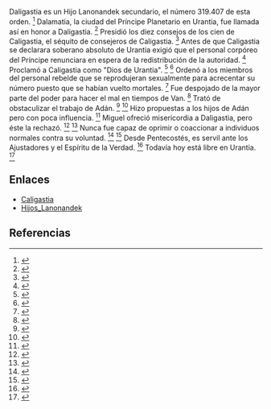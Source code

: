Daligastia es un Hijo Lanonandek secundario, el número 319.407 de esta orden. <ref>{{lib|LU|66|2|2}}</ref> Dalamatia, la ciudad del Príncipe Planetario en Urantia, fue llamada así en honor a Daligastia. <ref>{{lib|LU|66|3|3}}</ref> Presidió los diez consejos de los cien de Caligastia, el séquito de consejeros de Caligastia. <ref>{{lib|LU|66|5|1}}</ref> Antes de que Caligastia se declarara soberano absoluto de Urantia exigió que el personal corpóreo del Príncipe renunciara en espera de la redistribución de la autoridad. <ref>{{lib|LU|67|2|1}}</ref> Proclamó a Caligastia como "Dios de Urantia". <ref>{{lib|LU|53|8|5}}</ref> <ref>{{lib|LU|67|2|4}}</ref> Ordenó a los miembros del personal rebelde que se reprodujeran sexualmente para acrecentar su número puesto que se habían vuelto mortales. <ref>{{lib|LU|67|4|2}}</ref> Fue despojado de la mayor parte del poder para hacer el mal en tiempos de Van. <ref>{{lib|LU|73|2|5}}</ref> Trató de obstaculizar el trabajo de Adán. <ref>{{lib|LU|73|2|5}}</ref> <ref>{{lib|LU|74|5|5}}</ref> Hizo propuestas a los hijos de Adán pero con poca influencia. <ref>{{lib|LU|75|2|1}}</ref> Miguel ofreció misericordia a Daligastia, pero éste la rechazó. <ref>{{lib|LU|53|8|6}}</ref> <ref>{{lib|LU|53|9|1}}</ref> Nunca fue capaz de oprimir o coaccionar a individuos normales contra su voluntad. <ref>{{lib|LU|66|8|6}}</ref> <ref>{{lib|LU|75|2|1}}</ref> Desde Pentecostés, es servil ante los Ajustadores y el Espíritu de la Verdad. <ref>{{lib|LU|53|8|7}}</ref> Todavía hoy está libre en Urantia. <ref>{{lib|LU|53|8|6-7}}</ref> 

== Enlaces ==

* [[Caligastia]]
* [[Hijos_Lanonandek]]


== Referencias ==
<references />
